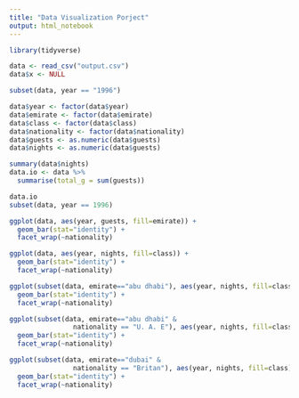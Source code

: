 ```yaml
---
title: "Data Visualization Porject"
output: html_notebook
---
```


```r
library(tidyverse)

data <- read_csv("output.csv")
data$x <- NULL
```

```r
subset(data, year == "1996")
```


```r

data$year <- factor(data$year)
data$emirate <- factor(data$emirate)
data$class <- factor(data$class)
data$nationality <- factor(data$nationality)
data$guests <- as.numeric(data$guests)
data$nights <- as.numeric(data$guests)

summary(data$nights)
data.io <- data %>%
  summarise(total_g = sum(guests))

data.io
subset(data, year == 1996)
```

```r
ggplot(data, aes(year, guests, fill=emirate)) +
  geom_bar(stat="identity") +
  facet_wrap(~nationality)
```

```r
ggplot(data, aes(year, nights, fill=class)) +
  geom_bar(stat="identity") +
  facet_wrap(~nationality)
```

```r
ggplot(subset(data, emirate=="abu dhabi"), aes(year, nights, fill=class)) +
  geom_bar(stat="identity") +
  facet_wrap(~nationality)
```

```r
ggplot(subset(data, emirate=="abu dhabi" & 
                nationality == "U. A. E"), aes(year, nights, fill=class)) +
  geom_bar(stat="identity") +
  facet_wrap(~nationality)
```

```r
ggplot(subset(data, emirate=="dubai" & 
                nationality == "Britan"), aes(year, nights, fill=class)) +
  geom_bar(stat="identity") +
  facet_wrap(~nationality)
```